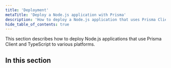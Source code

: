 ```yaml
---
title: 'Deployment'
metaTitle: 'Deploy a Node.js application with Prisma'
description: 'How to deploy a Node.js application that uses Prisma Client and TypeScript to various cloud platforms.'
hide_table_of_contents: true
---
```


<TopBlock title={frontMatter.title}>

This section describes how to deploy Node.js applications that use Prisma Client and TypeScript to various platforms.

</TopBlock>

## In this section

<Subsections depth="3" />
